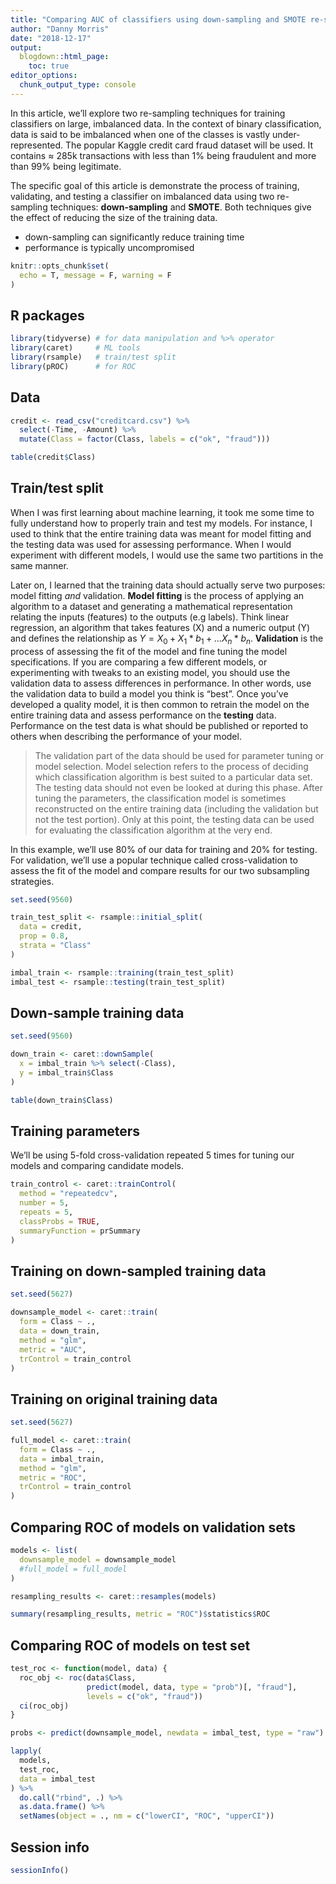 ```yaml
---
title: "Comparing AUC of classifiers using down-sampling and SMOTE re-sampling techniques on imbalanced data"
author: "Danny Morris"
date: "2018-12-17"
output: 
  blogdown::html_page:
    toc: true
editor_options: 
  chunk_output_type: console
---
```


In this article, we'll explore two re-sampling techniques for training classifiers on large, imbalanced data. In the context of binary classification, data is said to be imbalanced when one of the classes is vastly under-represented. The popular Kaggle credit card fraud dataset will be used. It contains $\approx$ 285k transactions with less than 1% being fraudulent and more than 99% being legitimate.

The specific goal of this article is demonstrate the process of training, validating, and testing a classifier on imbalanced data using two re-sampling techniques: **down-sampling** and **SMOTE**. Both techniques give the effect of reducing the size of the training data. 

- down-sampling can significantly reduce training time
- performance is typically uncompromised

```r
knitr::opts_chunk$set(
  echo = T, message = F, warning = F
)
```

## R packages

```r
library(tidyverse) # for data manipulation and %>% operator
library(caret)     # ML tools
library(rsample)   # train/test split
library(pROC)      # for ROC
```

## Data

```r
credit <- read_csv("creditcard.csv") %>%
  select(-Time, -Amount) %>%
  mutate(Class = factor(Class, labels = c("ok", "fraud")))
```

```r
table(credit$Class)
```

## Train/test split

When I was first learning about machine learning, it took me some time to fully understand how to properly train and test my models. For instance, I used to think that the entire training data was meant for model fitting and the testing data was used for assessing performance. When I would experiment with different models, I would use the same two partitions in the same manner.

Later on, I learned that the training data should actually serve two purposes: model fitting *and* validation. **Model fitting** is the process of applying an algorithm to a dataset and generating a mathematical representation relating the inputs (features) to the outputs (e.g labels). Think linear regression, an algorithm that takes features (X) and a numeric output (Y) and defines the relationship as $Y = X_0 + X_1*b_1 + ...X_n*b_n$.  **Validation** is the process of assessing the fit of the model and fine tuning the model specifications. If you are comparing a few different models, or experimenting with tweaks to an existing model, you should use the validation data to assess differences in performance. In other words, use the validation data to build a model you think is "best". Once you've developed a quality model, it is then common to retrain the model on the entire training data and assess performance on the **testing** data. Performance on the test data is what should be published or reported to others when describing the performance of your model.

> The validation part of the data should be used for parameter tuning or model selection. Model selection refers to the process of deciding which classification algorithm is best suited to a particular data set. The testing data should not even be looked at during this phase. After tuning the parameters, the classification model is sometimes reconstructed on the entire training data (including the validation but not the test portion). Only at this point, the testing data can be used for evaluating the classification algorithm at the very end.

In this example, we'll use 80% of our data for training and 20% for testing. For validation, we'll use a popular technique called cross-validation to assess the fit of the model and compare results for our two subsampling strategies. 

```r
set.seed(9560)

train_test_split <- rsample::initial_split(
  data = credit, 
  prop = 0.8,
  strata = "Class"
)

imbal_train <- rsample::training(train_test_split)
imbal_test <- rsample::testing(train_test_split)
```

## Down-sample training data

```r
set.seed(9560)

down_train <- caret::downSample(
  x = imbal_train %>% select(-Class),
  y = imbal_train$Class
)

table(down_train$Class)
```

## Training parameters

We'll be using 5-fold cross-validation repeated 5 times for tuning our models and comparing candidate models.

```r
train_control <- caret::trainControl(
  method = "repeatedcv",
  number = 5,
  repeats = 5,
  classProbs = TRUE,
  summaryFunction = prSummary
)
```

## Training on down-sampled training data

```r
set.seed(5627)

downsample_model <- caret::train(
  form = Class ~ ., 
  data = down_train, 
  method = "glm",
  metric = "AUC",
  trControl = train_control
)
```

## Training on original training data

```r
set.seed(5627)

full_model <- caret::train(
  form = Class ~ ., 
  data = imbal_train, 
  method = "glm",
  metric = "ROC",
  trControl = train_control
)
```

## Comparing ROC of models on validation sets

```r
models <- list(
  downsample_model = downsample_model
  #full_model = full_model
)

resampling_results <- caret::resamples(models)

summary(resampling_results, metric = "ROC")$statistics$ROC
```

## Comparing ROC of models on test set

```r
test_roc <- function(model, data) {
  roc_obj <- roc(data$Class, 
                 predict(model, data, type = "prob")[, "fraud"],
                 levels = c("ok", "fraud"))
  ci(roc_obj)
}

probs <- predict(downsample_model, newdata = imbal_test, type = "raw")
```

```r
lapply(
  models, 
  test_roc, 
  data = imbal_test
) %>%
  do.call("rbind", .) %>%
  as.data.frame() %>%
  setNames(object = ., nm = c("lowerCI", "ROC", "upperCI")) 
```

## Session info

```r
sessionInfo()
```
